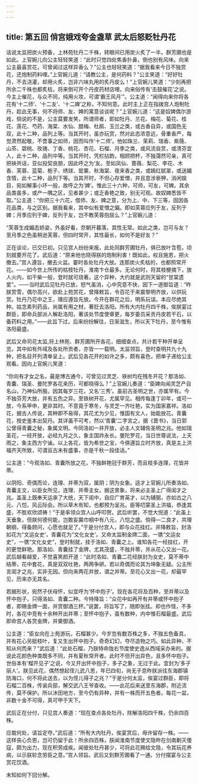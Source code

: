```yaml
---
---
---
```

title: 第五回 俏宫娥戏夸金盏草 武太后怒贬牡丹花
---



话说太监把炭火预备，上林苑牡丹二千株，转眼间已用炭火炙了一半。群芳圃也是如此。上官婉儿向公主轻轻笑道：“此时只觉四处焦香扑鼻，倒也别有风味。向来公主最喜赏花，可曾闻过这样异香么？”公主也轻轻笑道：“据我看来今日不独赏花，还炮制药料哩。”上官婉儿道：“请教公主，是何药料？”公主笑道：“好好牡丹，不去浇灌，却用火炙，岂非六味丸用的炙丹皮么！”上官婉儿笑道：“少刻再把所余二千株也都炙枯，将来倒可开个丹皮药材店哩。向来俗传有‘击鼓催花’之说。今主上催花，与众不同，纯用火攻，可谓‘霸王风月’”。公主道：“闻得向来你将各花有‘十二师’、‘十二友’、‘十二婢’之称，不知何意。此时主上正在指拨宫人炮制牡丹，趁此无事，何不将师、友、婢的寓意谈谈呢？”上官婉儿道：“这是奴婢偶尔游戏，倘说的不是，公主莫要发笑，所谓师者，即如牡丹、兰花、梅花、菊花、桂花、莲花、芍药、海棠、水仙、腊梅、杜鹃、玉兰之类，或古香自异，或国色无双，此十二种，品列上等。当其开时，虽亦玩赏，然对此态浓意远，骨重香严，每觉肃然起敬，不啻事之如师，因而叫作‘十二师’。他如珠兰、茉莉、瑞香、紫薇、山茶、碧桃、玫瑰、丁香、桃花、杏花、石榴、月季之类，或风流自赏，或清芬宜人，此十二种，品列中等。当其开时，凭栏拈韵，相顾把杯，不独蔼然可亲，真可把袂共话，亚似投契良朋，因此呼之为‘友。至如凤仙、蔷薇、梨花、李花、木香、芙蓉、蓝菊、栀子、绣球、罂粟、秋海棠、夜来香之类，或嫣红腻翠，或送媚含情，此十二种，品列下等。当其开时，不但心存爱憎，并且意涉亵狎，消闲娱目，宛如解事小环一般，故呼之为‘婢’。惟此三十六种，可师，可友，可婢。其余品类虽多，或产一隅之区，见者甚少；或乏香艳之致，别无可观。故奴婢悉皆不取。”公主道：“你把三十六花，借师、友、婢之意，分为上、中、下三等，固因各花品类，与之区别。据我看来，其中似有爱憎之偏。即如芙蓉应列于友，反列于婢；月季应列于婢，反列于友，岂不教芙蓉抱屈么？”上官婉儿道：

“芙蓉生成媚态娇姿，外虽好看，奈朝开暮落，其性无常。如此之类，岂可与友？至月季之色虽稍逊芙蓉，但四时常开，其性最长，如何不是好友？”

正在谈论，已交巳初。只见宫人纷纷来报，此处同群芳圃牡丹，俱已放叶含苞，顷刻就要开花了。武后道：“原来他也晓得朕的炮制利害！既如此，权且施恩，把火撤去。”宫人遵旨，撤去火盆。霎时各处牡丹大放。连那炭火炙枯的，也都照常开花。——如今世上所传的枯枝牡丹，淮南卞仓最多。无论何时，将其枝梗摘下，放人火内，如干柴一般，登时就可烧著。这个异种，大约就是武则天留的“甘棠遗爱”。——当时武后见牡丹已放，怒气虽消，心中究意不快，因下一道御旨道：“昨朕赏雪，偶尔高兴，欲赴上苑赏花，曾降敕旨，令百花于来晨黎明齐放，以供玩赏。牡丹乃花中之王，理应遵旨先放。今开在群花之后，明系玩误。本应尽绝其种。姑念素列药品，尚属有用之材，著贬去洛阳。所有大内牡丹四千株，俟朕宴过群臣，即命兵部派人解赴洛阳，著该处节度使章更，每岁委员采贡丹皮若干石，以备药料之用。”——此旨下过，后来纷纷解往，日渐滋生，所以天下牡丹，至今惟有洛阳最盛。

武后又命司花太监,将上林苑、群芳圃所开各花，细细查点，共计若干种开单呈览。其中如有外域及各处所贡者，亦皆一一载明。太监领旨，登时查明共九十九种，把名目开列清单呈上。武后见各花开的如许之多，颇有喜色，把单子递给公主观看。因向上官婉儿笑道：

“你向有才女之名，最是博古通今，可曾见过灵芝、铁树均在残冬开花？那洛如、青囊、瑞圣、曼陀罗各花来历，可都晓得么？”上官婉儿奏道：“臣婢向闻灵芝产自名山，乃神仙所服。因其每岁三花，又名‘三秀’。虽前古圣明之世，亦属罕有。今不独芬芳大放，并有五色之异。至铁树开花，尤属罕见。相传每逢丁卯年，或可一放，今系甲申，更非其时。不意竟于寒冬，与灵芝一齐吐艳，实为国家嘉祥。洛如花，据古人传说，其种即不易得，其花尤为少见，惟国有文人，始能放花。青囊花，按史鉴本出契丹。其详虽不可考，然以‘青囊’二字言之，据《晋书》，当日郭公曾得青囊之秘，象属文明。今同洛如一并开放，必主人文辅佐圣明之兆。他如瑞圣花，一经开放，必经九月之久，象主国祚永长。曼陀罗花，当日世尊说法，上天雨之，象主西方宁谧。以上各花，皆为希世之宝，今俱遵旨立时齐放，真是主上洪福齐天所致，可谓亘古未有盛事，亦是千秋一段佳话。”

公主道：“今观洛如、青囊所放之花，不独鲜艳冠于群芳，而且枝多连理，花皆并蒂。

以阴阳、奇偶而论，连理、并蒂为双，属阴；阴为女象。适才上官婉儿所奏洛如、青囊主文，以臣女所见，连理、并蒂主女。据这景象，将来必主圣上广得闺才之兆。盖圣上既奉天运承了大统，天下闺中，自应广育英才，以为辅弼，亦如古之八元、八恺，风云际会。所以草木有知，也都预为呈兆。臣等叨蒙圣上洪福，恭逢其盛，不胜欢欣颂祷！”于是率领众宫人山呼叩贺。武后听罢，不觉大悦道：“此虽上天垂象，但朕何德何能，岂敢妄冀巾帼中有八元，八恺之盛。倘得—二良才，共理朝纲，得备顾问，心愿也就足了。”于是分付宫人，即与众花挂红。并降敕旨，封洛如花为“文运女史’，青囊花为“文化女史’。又命太监制金牌二面，一镌“文运女史”，一镌“文化女史”，登时制就，挂于洛如、青囊之上。谁知各花一经挂红，开的更觉鲜艳。那洛如、青囊挂了金牌，尤其茂盛，不独并蒂，并从花心又出一花。武后越看越爱，不觉喜笑颜开道：“此时洛如、青囊二花经朕封为女史，莫不蒂中结蒂，花中套花，真是双双吐艳，两两争妍。若以奇偶而论其为坤象无疑。公主所言闺才之兆，实非无因。但向来两花并放，谓之并蒂。至花心又出一花，却最罕见，历来亦无其名。

若据形状，宛然子伏母怀，似宜呼为‘怀中抱子’。现在各花将及百种，至并蒂以及怀中抱子，只得洛如、青囊二种。今特降旨：“众花中如再开有并蒂或怀中抱子者，即赐金牌一面，并赏御酒三杯。”说罢，将旨写了，随即张挂。却也作怪，不多时，各花中竞有十余种开出并蒂；至怀中抱子，虽有数种，内中惟石榴最盛。武后即命宫人各赏金牌，并奠御酒。

公主道：“臣女向在上苑游玩，石榴甚少。今岁忽有数百株之多，不独五色备具，并有花心另挺枝叶，复又生出怀中抱子。奇奇幻幻，夺尽造物之巧。如此异种，不知从何而来？”武后道：“此处石榴，乃朕特命陇右节度使史逸从西域采办来的。据说此花颜色种类既多不同，并有夏秋常开者。此时不但开出异色，且多怀中抱子。世俗本有‘榴开见子’之说，今又开出怀中抱子，多子之象，无过于此。宜封为‘多子丽人’。朕见此花，偶然想起侄儿武八思，年已四旬，尚无子息昨朕派往东海郡镇防海口，何不将此送去，以为侄儿得子之兆？”于是分何太监，俟宴过群臣，即将石榴二百株，传谕兵部，解交武八王爷查收。——此花后来送至东海郡，附近流传，莫不保护。所以沐田地方，至今仍有异种，并有一株而开五色者。每花一盆，非数十金不可得，真可甲于天下。

武后正在分付，只见宫人奏道：“现在查点各处牡丹，除解洛阳四千株，仍余四百株。

应栽何处，请旨定夺。”武后道：“所有大内牡丹，俟宴赏后，毋许留存一株。——这样丧心负恩，岂可仍留于此！所余四百株，朕闻淮南节度使文隐昨在剑南剿灭倭寇，颇为出力，现在积劳成疾。闻彼处牡丹甚少，可将此花赐给文隐，令其玩花养病，以示朕轸念劳臣之意。”宫人领旨。武后又到群芳圃看了一通，分付摆宴与公主赏花饮酒。

未知如何下回分解。